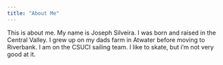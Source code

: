 ```yaml
---
title: "About Me"
---
```


This is about me.
My name is Joseph Silveira. I was born and raised in the Central Valley.
I grew up on my dads farm in Atwater before moving to Riverbank.
I am on the CSUCI sailing team.
I like to skate, but i'm not very good at it.

